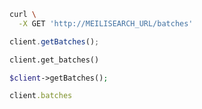 <CodeGroup>

```bash cURL
curl \
  -X GET 'http://MEILISEARCH_URL/batches'
```

```javascript JS
client.getBatches();
```

```python Python
client.get_batches()
```

```php PHP
$client->getBatches();
```

```ruby Ruby
client.batches
```
</CodeGroup>
